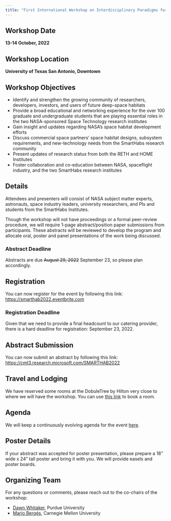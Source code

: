 ```yaml
---
title: "First International Workshop on Interdisciplinary Paradigms for Semi-Autonomous Deep-Space Habitation"
---
```


## Workshop Date

**13-14 October, 2022**

## Workshop Location

**University of Texas San Antonio, Downtown**

## Workshop Objectives

* Identify and strengthen the growing community of researchers, developers, investors, and users of future deep-space habitats
* Provide a broad educational and networking experience for the over 100 graduate and undergraduate students that are playing essential roles in the two NASA-sponsored Space Technology research institutes 
* Gain insight and updates regarding NASA's space habitat development efforts 
* Discuss commercial space partners' space habitat designs, subsystem requirements, and new-technology needs from the SmartHabs research community
* Present updates of research status from both the RETH and HOME Institutes
* Foster collaboration and co-education between NASA, spaceflight industry, and the two SmartHabs research institutes

## Details

Attendees and presenters will consist of NASA subject matter experts, astronauts, space industry leaders, university researchers, and PIs and students from the SmartHabs Institutes. 

Though the workshop will not have proceedings or a formal peer-review procedure, we will require 1-page abstract/position paper submissions from participants. These abstracts will be reviewed to develop the program and allocate oral, poster and panel presentations of the work being discussed. 

:::{.callout-warning}
### Abstract Deadline
Abstracts are due ~~August 29, 2022~~ September 23, so please plan accordingly.
:::

## Registration

You can now register for the event by following this link: [https://smarthab2022.eventbrite.com](https://smarthab2022.eventbrite.com)

:::{.callout-important}
### Registration Deadline
Given that we need to provide a final headcount to our catering provider, there is a hard deadline for registration: September 23, 2022.
:::

## Abstract Submission

You can now submit an abstract by following this link: [https://cmt3.research.microsoft.com/SMARTHAB2022](https://cmt3.research.microsoft.com/SMARTHAB2022)

## Travel and Lodging

We have reserved some rooms at the DobuleTree by Hilton very close to where we will have the workshop. You can use [this link](https://www.hilton.com/en/book/reservation/rooms/?ctyhocn=SATDWDT&arrivalDate=2022-10-12&departureDate=2022-10-14&groupCode=CDTUTC&room1NumAdults=1&cid=OM%2CWW%2CHILTONLINK%2CEN%2CDirectLink) to book a room. 

## Agenda 

We will keep a continuously evolving agenda for the event [here](agenda.html).  

## Poster Details

If your abstract was accepted for poster presentation, please prepare a 18" wide x 24" tall poster and bring it with you. We will provide easels and poster boards. 

## Organizing Team

For any questions or comments, please reach out to the co-chairs of the workshop:

* [Dawn Whitaker](mailto:dwhitaker@purdue.edu), Purdue University
* [Mario Bergés](mailto:marioberges@cmu.edu), Carnegie Mellon University

